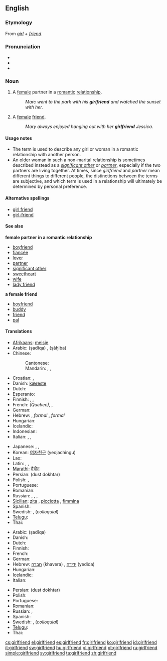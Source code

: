 ==English==

===Etymology===
From ''[[girl]]'' + ''[[friend]]''.

===Pronunciation===
* {{audio|en-us-girlfriend.ogg|Audio (US)}}
* {{IPA|/ɡəːlˌfrɛnd/|lang=en}}
* {{hyphenation|girl|friend}}

===Noun===
{{en-noun}}

# A [[female]] partner in a [[romantic]] [[relationship]].
#: ''Marc went to the park with his '''girlfriend''' and watched the sunset with her.''
# A [[female]] [[friend]].
#: ''Mary always enjoyed hanging out with her '''girlfriend''' Jessica.''

====Usage notes====
* The term is used to describe any girl or woman in a romantic relationship with another person.
* An older woman in such a non-marital relationship is sometimes described instead as a ''[[significant other]]'' or ''[[partner]]'', especially if the two partners are living together. At times, since ''girlfriend'' and ''partner'' mean different things to different people, the distinctions between the terms are subjective, and which term is used in a relationship will ultimately be determined by personal preference.

====Alternative spellings====
* [[girl friend]]
* [[girl-friend]]

====See also====
'''female partner in a romantic relationship'''
* [[boyfriend]]
* [[fiancée]]
* [[lover]]
* [[partner]]
* [[significant other]]
* [[sweetheart]]
* [[wife]]
* [[lady friend]]
'''a female friend'''
* [[boyfriend]]
* [[buddy]]
* [[friend]]
* [[pal]]

====Translations====
{{trans-top|a female partner in a romantic relationship.}}
* [[Afrikaans]]: [[meisie]]
* Arabic: {{Arab|[[صديقة]]}} (ṣadīqa) {{f}}, {{Arab|[[صاحبة]]}} (ṣāḥiba) {{f}}
* Chinese:
*: Cantonese: {{tø|yue|女朋友|tr=neoi5 pang4 jau5|sc=Hani|xs=Cantonese}}
*: Mandarin: {{t-|cmn|女朋友|tr=nǚpéngyoǔ|sc=Hani}},  {{qualifier|[[boyfriend]] or girlfriend}} {{t|cmn|對向|sc=Hani}}, {{t|cmn|对向|tr=duìxiàng|sc=Hani}}
* Croatian: {{t|hr|cura|f}},  {{t|hr|djevojka|f}}
* Danish: [[kæreste]]
* Dutch: {{t+|nl|vriendin}}
* Esperanto: {{t-|eo|koramikino|xs=Esperanto}}
* Finnish: {{t-|fi|tyttöystävä}}, {{t|fi|naisystävä}}, {{t|fi|tyttökaveri}}
* French: {{t+|fr|blonde|f}} ''(Quebec)'', {{t+|fr|copine|f}}, {{t+|fr|petite amie|f}}
* German: {{t+|de|Freundin|f}}
* Hebrew: {{t+|he|חברה|f|tr=khavera}}, ''formal'' {{t|he|חברה לחיים|tr=khavera laekhayim}}, ''formal'' {{t|he|בת-זוג לחיים|tr=bat-zug lekhayim}}
* Hungarian: {{t+|hu|barátnő}}
* Icelandic: {{t-|is|kærasta|f}}
* Indonesian: {{trreq|Indonesian}}
* Italian: {{t+|it|ragazza|f}}, {{t+|it|fidanzata|f}}, {{t+|it|donna|f}}
{{trans-mid}}
* Japanese: {{t+|ja|彼女|tr=[[かのじょ]], kanojo}}, {{t+|ja|意中の女|tr=[[いちゅうのおんな]], ichū-no onna}}, {{t+|ja|ガールフレンド|tr=gārufurendo}}
* Korean: [[여자친구]] (yeojachingu)
* Lao: {{t-|lo|ຜູ້ສາວ|tr=phuu-saao|sc=Laoo|xs=Lao}}
* Latin: {{t-|la|amatrix|alt=amātrix}},  {{t-|la|amica|alt=amīca}},  {{t|la|amicula|alt=amīcula}}
* [[Marathi]]: [[मैत्रीण]]
* Persian: {{fa-Arab|[[دوست دختر]]}} (dust dokhtar)
* Polish: {{t+|pl|dziewczyna}}, {{t+|pl|sympatia|f}}
* Portuguese: {{t+|pt|namorada|f}}
* Romanian: {{t-|ro|prietenă|f}}
* Russian: {{t+|ru|подруга|f|tr=podrúga}}, {{t+|ru|возлюбленная|f|tr=vozljúblennaja}}, {{t+|ru|девушка|f|tr=dévuška}}, {{t-|ru|гёрлфренд|f|tr=gjorlfrénd}} {{indeclinable}}
* [[Sicilian]]: [[zita]] {{f}}, [[picciotta]] {{f}}, [[fimmina]] {{f}}
* Spanish: {{t+|es|novia|f}}
* Swedish: {{t+|sv|flickvän|c}}, {{t+|sv|tjej|c}} (''colloquial'')
* [[Telugu]]: {{t|te|ప్రియురాలు|tr=priyuraalu}}
* Thai: {{t|th|แฟนสาว|tr=fan-saaw}}
{{trans-bottom}}

{{trans-top|a female friend}}
* Arabic: {{Arab|[[صديقة]]}} (ṣadīqa) {{f}}
* Danish: {{t-|da|veninde}}
* Dutch: {{t+|nl|vriendin}}
* Finnish: {{t|fi|tyttökaveri}}
* French: {{t+|fr|amie intime|f}}
* German: {{t+|de|Freundin|f}}
* Hebrew: [[חברה]] (khavera) {{f}}, [[ידידה]] (yedida)
* Hungarian: {{t+|hu|barátnő}}
* Icelandic: {{t+|is|vinkona|f}}
* Italian: {{t-|it|amica del cuore|f}}
{{trans-mid}}
* Persian: {{fa-Arab|[[دوست دختر]]}} (dust dokhtar)
* Polish: {{t+|pl|przyjaciółka|f}}
* Portuguese: {{t+|pt|amiga|f}}
* Romanian: {{t-|ro|amică|f}}
* Russian: {{t+|ru|подруга|f|tr=podrúga}}, {{t|ru|приятельница|f|tr=prijátel’nitsa}}
* Spanish: {{t-|es|amiga|f}}
* Swedish: {{t|sv|väninna|c}}, {{t|sv|tjejkompis|c}} (''colloquial'')
* [[Telugu]]: {{t|te|స్నేహితురాలు|tr=snaehituraalu}}
* Thai: {{t|th|เพื่อนสาว|tr=puen-saaw}}
{{trans-bottom}}

[[cs:girlfriend]]
[[el:girlfriend]]
[[es:girlfriend]]
[[fr:girlfriend]]
[[ko:girlfriend]]
[[id:girlfriend]]
[[it:girlfriend]]
[[sw:girlfriend]]
[[hu:girlfriend]]
[[pl:girlfriend]]
[[pt:girlfriend]]
[[ru:girlfriend]]
[[simple:girlfriend]]
[[sv:girlfriend]]
[[ta:girlfriend]]
[[zh:girlfriend]]